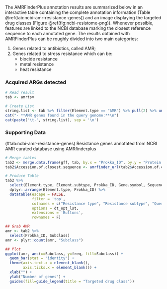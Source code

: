The AMRFinderPlus annotation results are summarized below in an interactive table containing the complete annotation information (Table \@ref(tab:ncbi-amr-resistance-genes)) and an image displaying the targeted drug classes (Figure \@ref(fig:ncbi-resistome-png)). Whenever possible, features are linked to the NCBI database marking the closest reference sequence to each annotated gene. The results obtained with AMRFinderPlus can be roughly divided into two main categories: 

1. Genes related to antibiotics, called AMR;
2. Genes related to stress resistance which can be:
    + biocide resistance
    + metal resistance
    + heat resistance
    
### Acquired ARGs detected

```r
# Read result
tab <- amrtsv

# Create List
string.list <- tab %>% filter(Element.type == "AMR") %>% pull(2) %>% unique()
cat("- **AMR genes found in the query genome:**\n")
cat(paste("\t-", string.list), sep = '\n')
```

### Supporting Data

<caption>(#tab:ncbi-amr-resistance-genes) Resistance genes annotated from NCBI AMR curated database using AMRfinderplus</caption>
```r
# Merge tables
tab2 <- merge.data.frame(gff, tab, by.x = "Prokka_ID", by.y = "Protein.identifier", all.y = TRUE, all.x = FALSE)
tab2$Accession.of.closest.sequence <- amrfinder_url(tab2$Accession.of.closest.sequence)

# Produce Table
tab2 %>%
  select(Element.type, Element.subtype, Prokka_ID, Gene.symbol, Sequence.name, Class, Subclass, Method, Accession.of.closest.sequence, `Query Protein Coordinates`) %>%
  dplyr::arrange(Element.type, Prokka_ID) %>%
  datatable(escape = FALSE,
            filter = 'top',
            colnames = c("Resistance type", "Resistance subtype", "Query protein", "Gene", "Product", "Resistance Class", "Resistance subclass", "Detection method", "Ref. Accession", "Genomic coordinates"),
            options = dt_opt_lst,
            extensions = 'Buttons',
            rownames = F)
```

```r
## Grab AMR
amr <- tab2 %>%
  select(Prokka_ID, Subclass)
amr <- plyr::count(amr, "Subclass")

## Plot
ggplot(amr, aes(x=Subclass, y=freq, fill=Subclass)) +
  geom_bar(stat = "identity") +
  theme(axis.text.x = element_blank(),
        axis.ticks.x = element_blank()) +
  xlab("") +
  ylab("Number of genes") +
  guides(fill=guide_legend(title = "Targeted drug class"))
```

